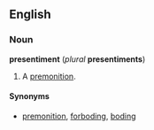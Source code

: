 ==English==
===Noun===
'''presentiment''' (''plural'' '''presentiments''')

#A [[premonition]].

====Synonyms====
*[[premonition]], [[forboding]], [[boding]]
